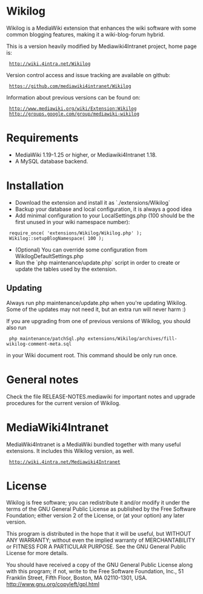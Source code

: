 = Wikilog =

Wikilog is a MediaWiki extension that enhances the wiki software with some
common blogging features, making it a wiki-blog-forum hybrid.

This is a version heavily modified by Mediawiki4Intranet project, home page is:

  http://wiki.4intra.net/Wikilog

Version control access and issue tracking are available on github:

  https://github.com/mediawiki4intranet/Wikilog

Information about previous versions can be found on:

  http://www.mediawiki.org/wiki/Extension:Wikilog
  http://groups.google.com/group/mediawiki-wikilog

= Requirements =

* MediaWiki 1.19-1.25 or higher, or Mediawiki4Intranet 1.18.
* A MySQL database backend.

= Installation =

* Download the extension and install it as `./extensions/Wikilog`
* Backup your database and local configuration, it is always a good idea
* Add minimal configuration to your LocalSettings.php (100 should be the first unused in your wiki namespace number):
  require_once( 'extensions/Wikilog/Wikilog.php' );
  Wikilog::setupBlogNamespace( 100 );
* (Optional) You can override some configuration from WikilogDefaultSettings.php
* Run the `php maintenance/update.php` script in order to create or update the tables used by the extension.

== Updating ==

Always run php maintenance/update.php when you're updating Wikilog. Some of the updates
may not need it, but an extra run will never harm :)

If you are upgrading from one of previous versions of Wikilog, you should also run

  php maintenance/patchSql.php extensions/Wikilog/archives/fill-wikilog-comment-meta.sql

in your Wiki document root. This command should be only run once.

= General notes =

Check the file RELEASE-NOTES.mediawiki for important notes and upgrade procedures for the current version of Wikilog.

= MediaWiki4Intranet =

MediaWiki4Intranet is a MediaWiki bundled together with many useful extensions.
It includes this Wikilog version, as well.

  http://wiki.4intra.net/Mediawiki4Intranet

= License =

Wikilog is free software; you can redistribute it and/or modify
it under the terms of the GNU General Public License as published by
the Free Software Foundation; either version 2 of the License, or
(at your option) any later version.

This program is distributed in the hope that it will be useful,
but WITHOUT ANY WARRANTY; without even the implied warranty of
MERCHANTABILITY or FITNESS FOR A PARTICULAR PURPOSE. See the
GNU General Public License for more details.

You should have received a copy of the GNU General Public License along
with this program; if not, write to the Free Software Foundation, Inc.,
51 Franklin Street, Fifth Floor, Boston, MA 02110-1301, USA.
http://www.gnu.org/copyleft/gpl.html
